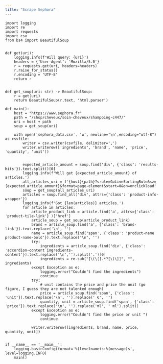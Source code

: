 ```yaml
---
title: "Scrape Sephora"
---
```


```pyth
import logging
import re
import requests
import csv
from bs4 import BeautifulSoup


def get(uri):
    logging.info(f'Will query: {uri}')
    headers = {'User-Agent': 'Mozilla/5.0'}
    r = requests.get(uri, headers=headers)
    r.raise_for_status()
    r.encoding = 'UTF-8'
    return r


def get_soup(uri: str) -> BeautifulSoup:
    r = get(uri)
    return BeautifulSoup(r.text, 'html.parser')

def main():
    host = "https://www.sephora.fr"
    path = "/shop/cheveux/soin-cheveux/shampoing-c447/"
    uri = host + path
    soup = get_soup(uri)

    with open('sephora_data.csv', 'w', newline='\n',encoding="utf-8") as csvfile:
        writer = csv.writer(csvfile, delimiter=',')
        writer.writerow(['ingredients', 'brand', 'name', 'price', 'quantity', 'unit'])


        expected_article_amount = soup.find('div', {'class': 'results-hits'}).text.split()[0]
        logging.info(f'Will get {expected_article_amount} of articles.')
        all_articles_uri = f'{host}{path}?srule=GoLiveSortingRule&sz={expected_article_amount}&format=page-element&start=0&on=onclickload'
        soup = get_soup(all_articles_uri)
        articles = soup.find_all('div', attrs={'class': 'product-info-wrapper'})
        logging.info(f'Got {len(articles)} articles.')
        for article in articles:
            article_product_link = article.find('a', attrs={'class': 'product-tile-link'} )['href']
            article_soup = get_soup(article_product_link)
            brand = article_soup.find('a', {'class': 'brand-link'}).text.replace('\n', '')
            name = article_soup.find('span', {'class': 'product-name product-name-bold'}).text.replace('\n', '')
            try:
                ingredients = article_soup.find('div', {'class': 'accordion-content ingredients-content'}).text.replace('\n','').split('.')[0]
                ingredients = re.sub("[\(\[].*?[\)\]]", "", ingredients)
            except Exception as e:
                logging.error("Couldn't find the ingredients")
                continue
            try:
                # unit contains the price and price the unit (go figure, I guess they are not talented enough)
                price = article_soup.find('span', {'class': 'unit'}).text.replace('\n', '').replace(' €', '')
                quantity, unit = article_soup.find('span', {'class': 'price'}).text.replace('\n', '').replace('ml', ' ml').split()
            except Exception as e:
                logging.error("Couldn't find the price or unit ")
                continue

            writer.writerow([ingredients, brand, name, price, quantity, unit])


if __name__ == '__main__':
    logging.basicConfig(format='%(levelname)s:%(message)s', level=logging.INFO)
    main()
```
